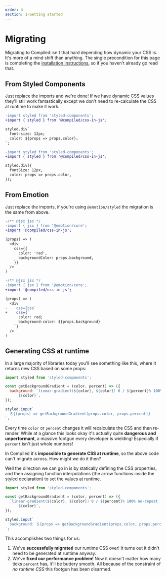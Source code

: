 ```yaml
---
order: 4
section: 1-Getting started
---
```


# Migrating

Migrating to Compiled isn't that hard depending how dynamic your CSS is.
It's more of a mind shift than anything.
The single precondition for this page is completing the [installation instructions](/1-getting-started/1-installation),
so if you haven't already go read that.

## From Styled Components

Just replace the imports and we're done!
If we have dynamic CSS values they'll still work fantastically except we don't need to re-calculate the CSS at runtime to make it work.

```diff
-import styled from 'styled-components';
+import { styled } from '@compiled/css-in-js';

styled.div`
  font-size: 12px;
  color: ${props => props.color};
`;
```

```diff
-import styled from 'styled-components';
+import { styled } from '@compiled/css-in-js';

styled.div({
  fontSize: 12px,
  color: props => props.color,
});
```

## From Emotion

Just replace the imports,
if you're using `@emotion/styled` the migration is the same from above.

```diff
-/** @jsx jsx */
-import { jsx } from '@emotion/core';
+import '@compiled/css-in-js';

(props) => (
  <div
    css={{
      color: 'red',
      backgroundColor: props.background,
    }}
  />
)
```

```diff
-/** @jsx jsx */
-import { jsx } from '@emotion/core';
+import '@compiled/css-in-js';

(props) => (
  <div
-    css={css`
+    css={`
      color: red;
      background-color: ${props.background}
    `}
  />
)
```

## Generating CSS at runtime

In a large majority of libraries today you'll see something like this,
where it returns new CSS based on some props:

```jsx
import styled from 'styled-components';

const getBackgroundGradient = (color, percent) => ({
  background: `linear-gradient(${color}, ${color}) 0 / ${percent}% 100% no-repeat
      ${color}`,
});

styled.input`
  ＄{(props) => getBackgroundGradient(props.color, props.percent)}
`;
```

Every time `color` or `percent` changes it will recalculate the CSS and then re-render.
While at a glance this looks okay it's actually quite **dangerous and unperformant**,
a massive footgun every developer is wielding!
Especially if `percent` isn't just whole numbers!

In Compiled it's **impossible to generate CSS at runtime**,
so the above code can't migrate across.
How might we do it then?

Well the direction we can go in is by statically defining the CSS properties,
and then assigning function interpolations (the arrow functions inside the styled declaration) to set the values at runtime.

```jsx
import styled from 'styled-components';

const getBackgroundGradient = (color, percent) => ({
  `linear-gradient(${color}, ${color}) 0 / ${percent}% 100% no-repeat
      ${color}`,
});

styled.input`
  background: ＄{props => getBackgroundGradient(props.color, props.percent)};
`;
```

This accomplishes two things for us:

1. We've **successfully migrated** our runtime CSS over!
   It turns out it didn't need to be generated at runtime anyway.
1. We've **fixed our performance problem**!
   Now it doesn't matter how many ticks `percent` has,
   it'll be buttery smooth.
   All because of the constraint of _no runtime CSS_ this footgun has been disarmed.
